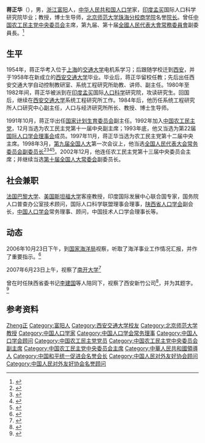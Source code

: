 '''蒋正华'''（{{bd|1937年|10月|catIdx=J,蒋}}），男，[[浙江|浙江]][[富阳|富阳]]人，[[中华人民共和国|中华人民共和国]][[人口学|人口学]]家，[[印度|印度]][[孟买|孟买]]国际人口科学研究院毕业；教授，博士生导师，[[北京师范大学珠海分校|北京师范大学珠海分校]][[商学院|商学院]]名誉[[院长|院长]]。曾任[[中国农工民主党中央委员会|中国农工民主党中央委员会]]主席，第九届、第十届[[全國人民代表大會常務委員會|全國人民代表大會常務委員會]]副委員長。<ref>{{Cite book|title=中华人民共和国职官志|author=何虎生, 李耀东, 向常福主编|publisher=中国社会出版社|year=2003|isbn=9787800883934|location=北京|pages=}}</ref>

== 生平 ==
1954年，蒋正华考入位于[[上海|上海]]的[[上海交通大学|交通大学]]电机系学习；后跟随学校迁到[[西安|西安]]，并于1958年在新成立的[[西安交通大学|西安交通大学]]毕业。毕业后，蒋正华留校任教；先后出任西安交通大学自动控制教研室、系统工程研究所助教、讲师、副主任。1980年至1982年间，蒋正华被派到在[[印度|印度]][[孟买|孟买]]国际[[人口科学|人口科学]]研究院，攻读研究生。回国后，继续在[[西安交通大学|西安交通大学]]系统工程研究所工作。1984年后，他历任系统工程研究所人口研究中心副主任，人口与经济研究所所长、教授、博士生导师。

1991年10月，蒋正华出任[[国家计划生育委员会|国家计划生育委员会]]副主任。1992年加入[[中国农工民主党|中国农工民主党]]，12月当选为农工民主党第十一届中央副主席；1993年底，他又当选为第22届[[国际人口学会理事会|国际人口学会理事会]]成员。1997年11月，蒋正华当选为农工民主党第十二届中央主席。1998年3月，[[第九届全国人民代表大会|第九届全国人大]]第一次会议上，他当选[[全国人民代表大会常务委员会副委员长|全国人民代表大会常务委员会副委员长]]<ref>{{Cite book|title=新中国50年 中|last=韩泰华主编|publisher=北京：[[红旗出版社|红旗出版社]]|year=1999.11|isbn=7-5051-0423-3|pages=897}}</ref><ref>{{Cite book|title=第九届全国人民代表大会及其常务委员会会议大事记 1998．3-2003．2|last=全国人大常委会办公厅秘书一局编|publisher=北京：[[中国民主法制出版社|中国民主法制出版社]]|year=2004.01|isbn=7-80078-793-1|pages=405}}</ref><ref>{{Cite book|title=中华人民共和国年鉴 1998 总第18期|last=中华人民共和国年鉴编辑部编辑|publisher=[[中国年鉴社|中国年鉴社]]|year=1999.01|isbn=7-80056-903-9|pages=41}}</ref><ref>{{Cite book|title=中华人民共和国通鉴|last=龙德，蔡翔主编|publisher=沈阳：[[辽宁人民出版社|辽宁人民出版社]]|year=2000.12|isbn=7-205-04473-1|pages=1832}}</ref>。2002年12月，他连任农工民主党第十三届中央委员会主席；并继续当选[[第十届全国人大常委会|第十届全国人大常委会]]副委员长。

== 社会兼职 ==
[[法国|法国]][[巴黎大学|巴黎大学]]、[[美国|美国]][[斯坦福大学|斯坦福大学]]客座教授，印度国际发展中心联合国专家，国务院人口普查办公室技术顾问，国际人口科学联盟理事会理事，[[陕西省人口学会|陕西省人口学会]]副会长，[[中国人口学会|中国人口学会]]常务理事、顾问，中国技术人口学会理事长等。
==动态==
2006年10月23日下午，到[[国家海洋局|国家海洋局]]视察，听取了海洋事业工作情况汇报，并作了重要指示。<ref>{{Cite web|title=全国人大常委会副委员长蒋正华视察国家海洋局|url=http://www.gov.cn/gzdt/2006-10/27/content_425841.htm|access-date=2021-07-07|work=www.gov.cn|archive-date=2021-07-09|archive-url=https://web.archive.org/web/20210709185739/http://www.gov.cn/gzdt/2006-10/27/content_425841.htm|dead-url=no}}</ref>

2007年6月23日上午，视察了[[南开大学|南开大学]]<ref>{{Cite web|title=【图文】全国人大常委会副委员长蒋正华视察南开大学-综合新闻-南开大学|url=http://news.nankai.edu.cn/zhxw/system/2007/06/23/000007963.shtml|access-date=2021-07-07|work=news.nankai.edu.cn|archive-date=2021-07-09|archive-url=https://web.archive.org/web/20210709184723/http://news.nankai.edu.cn/zhxw/system/2007/06/23/000007963.shtml|dead-url=no}}</ref>

曾在时任陕西省委书记[[李建国_(1946年)|李建国]]等人陪同下，视察了西安新竹公司<ref>{{Cite web|title=西安新竹集团|url=http://xaxinzhu.com/index.php?m=content&c=index&a=show&catid=23&id=36|access-date=2021-07-07|work=xaxinzhu.com|archive-date=2021-07-09|archive-url=https://web.archive.org/web/20210709185838/http://xaxinzhu.com/index.php?m=content&c=index&a=show&catid=23&id=36|dead-url=no}}</ref>，并为其题字。<ref>{{Cite web|title=西安新竹集团|url=http://xaxinzhu.com/index.php?m=content&c=index&a=show&catid=23&id=37|access-date=2021-07-07|work=xaxinzhu.com|archive-date=2021-07-09|archive-url=https://web.archive.org/web/20210709185759/http://xaxinzhu.com/index.php?m=content&c=index&a=show&catid=23&id=37|dead-url=no}}</ref>

== 参考资料 ==
{{reflist}}

{{start box}}
{{s-before|[[卢嘉锡|卢嘉锡]]}}
{{s-title|[[中国农工民主党中央委员会|中国农工民主党中央委员会]]主席|1997年11月－2007年12月}}
{{s-after|[[桑国卫|桑国卫]]}}
{{end box}}

{{党和国家领导人/卸任|2008}}
{{全国人大常委会副委员长}}
{{Navboxes
| title  = 蒋正华在[[中国人口学会|中国人口学会]]的职务
| list1  =
{{中国人口学会第三届理事会}}
{{中国人口学会第四届理事会}}
{{中国人口学会第五届理事会}}
{{中国人口学会第六届理事会}}
{{中国人口学会第七届理事会}}
}}
{{Navboxes 
| title  = 蒋正华在[[中国农工民主党|中国农工民主党]]的职务
| list1  =
{{中国农工民主党第十一届中央委员会}}
{{中国农工民主党第十二届中央委员会}}
{{中国农工民主党第十三届中央委员会}}
}}
{{Navboxes 
| title  = 蒋正华在[[中国和平统一促进会|中国和平统一促进会]]的职务
| list1  =
{{中国和平统一促进会第八届理事会}}
}}
{{Navboxes
| title  = 蒋正华在[[中国人民对外友好协会|中国人民对外友好协会]]的职务
| list1  =
{{中国人民对外友好协会第八届全国理事会}}
{{中国人民对外友好协会第九届全国理事会}}
{{中国人民对外友好协会第十届全国理事会}}
}}

{{Authority control}}
{{DEFAULTSORT:Jiang蒋}}
[[Category:蔣姓|Zheng正]]
[[Category:富阳人|Category:富阳人]]
[[Category:西安交通大学校友|Category:西安交通大学校友]]
[[Category:北京师范大学教授|Category:北京师范大学教授]]
[[Category:中国人口学家|Category:中国人口学家]]
[[Category:中国人口学会常务理事|Category:中国人口学会常务理事]]
[[Category:中国人口学会顾问|Category:中国人口学会顾问]]
[[Category:中国农工民主党党员|Category:中国农工民主党党员]]
[[Category:中国农工民主党中央委员会副主席|Category:中国农工民主党中央委员会副主席]]
[[Category:中国农工民主党中央委员会主席|Category:中国农工民主党中央委员会主席]]
[[Category:中華人民共和國領導人|Category:中華人民共和國領導人]]
[[Category:中国和平统一促进会名誉会长|Category:中国和平统一促进会名誉会长]]
[[Category:中国人民对外友好协会顾问|Category:中国人民对外友好协会顾问]]
[[Category:中国人民对外友好协会名誉顾问|Category:中国人民对外友好协会名誉顾问]]